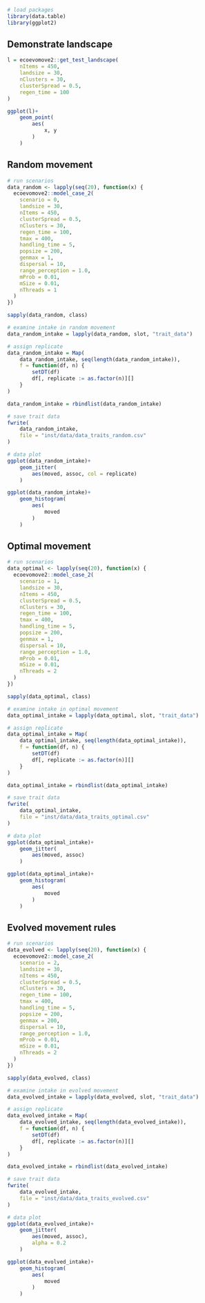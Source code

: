 
```r
# load packages
library(data.table)
library(ggplot2)
```

## Demonstrate landscape

```r
l = ecoevomove2::get_test_landscape(
    nItems = 450,
    landsize = 30,
    nClusters = 30,
    clusterSpread = 0.5,
    regen_time = 100
)

ggplot(l)+
    geom_point(
        aes(
            x, y
        )
    )
```

## Random movement

```r
# run scenarios
data_random <- lapply(seq(20), function(x) {
  ecoevomove2::model_case_2(
    scenario = 0,
    landsize = 30,
    nItems = 450,
    clusterSpread = 0.5,
    nClusters = 30,
    regen_time = 100,
    tmax = 400,
    handling_time = 5,
    popsize = 200,
    genmax = 1,
    dispersal = 10,
    range_perception = 1.0,
    mProb = 0.01,
    mSize = 0.01,
    nThreads = 1
  )
})

sapply(data_random, class)
```

```r
# examine intake in random movement
data_random_intake = lapply(data_random, slot, "trait_data")

# assign replicate
data_random_intake = Map(
    data_random_intake, seq(length(data_random_intake)),
    f = function(df, n) {
        setDT(df)
        df[, replicate := as.factor(n)][]
    }
)

data_random_intake = rbindlist(data_random_intake)

# save trait data
fwrite(
    data_random_intake,
    file = "inst/data/data_traits_random.csv"
)
```

```r
# data plot
ggplot(data_random_intake)+
    geom_jitter(
        aes(moved, assoc, col = replicate)
    )

ggplot(data_random_intake)+
    geom_histogram(
        aes(
            moved
        )
    )
```

## Optimal movement

```r
# run scenarios
data_optimal <- lapply(seq(20), function(x) {
  ecoevomove2::model_case_2(
    scenario = 1,
    landsize = 30,
    nItems = 450,
    clusterSpread = 0.5,
    nClusters = 30,
    regen_time = 100,
    tmax = 400,
    handling_time = 5,
    popsize = 200,
    genmax = 1,
    dispersal = 10,
    range_perception = 1.0,
    mProb = 0.01,
    mSize = 0.01,
    nThreads = 2
  )
})

sapply(data_optimal, class)
```


```r
# examine intake in optimal movement
data_optimal_intake = lapply(data_optimal, slot, "trait_data")

# assign replicate
data_optimal_intake = Map(
    data_optimal_intake, seq(length(data_optimal_intake)),
    f = function(df, n) {
        setDT(df)
        df[, replicate := as.factor(n)][]
    }
)

data_optimal_intake = rbindlist(data_optimal_intake)

# save trait data
fwrite(
    data_optimal_intake,
    file = "inst/data/data_traits_optimal.csv"
)
```

```r
# data plot
ggplot(data_optimal_intake)+
    geom_jitter(
        aes(moved, assoc)
    )

ggplot(data_optimal_intake)+
    geom_histogram(
        aes(
            moved
        )
    )
```

## Evolved movement rules

```r
# run scenarios
data_evolved <- lapply(seq(20), function(x) {
  ecoevomove2::model_case_2(
    scenario = 2,
    landsize = 30,
    nItems = 450,
    clusterSpread = 0.5,
    nClusters = 30,
    regen_time = 100,
    tmax = 400,
    handling_time = 5,
    popsize = 200,
    genmax = 200,
    dispersal = 10,
    range_perception = 1.0,
    mProb = 0.01,
    mSize = 0.01,
    nThreads = 2
  )
})

sapply(data_evolved, class)
```


```r
# examine intake in evolved movement
data_evolved_intake = lapply(data_evolved, slot, "trait_data")

# assign replicate
data_evolved_intake = Map(
    data_evolved_intake, seq(length(data_evolved_intake)),
    f = function(df, n) {
        setDT(df)
        df[, replicate := as.factor(n)][]
    }
)

data_evolved_intake = rbindlist(data_evolved_intake)

# save trait data
fwrite(
    data_evolved_intake,
    file = "inst/data/data_traits_evolved.csv"
)
```

```r
# data plot
ggplot(data_evolved_intake)+
    geom_jitter(
        aes(moved, assoc),
        alpha = 0.2
    )

ggplot(data_evolved_intake)+
    geom_histogram(
        aes(
            moved
        )
    )
```
